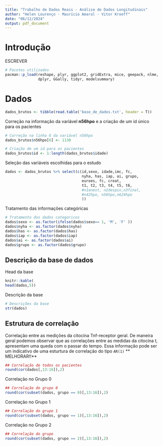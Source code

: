 ```yaml
---
title: "Trabalho de Dados Reais - Análise de Dados Longitudinais"
author: "Helen Lourenço - Maurício Amaral - Vitor Kroeff"
date: "06/12/2024"
output: pdf_document
---
```


# Introdução

ESCREVER

```r
# Pacotes utilizados
pacman::p_load(reshape, plyr, ggplot2, gridExtra, mice, geepack, nlme,
               dplyr, GGally, tidyr, modelsummary)

```

# Dados

```r
dados_brutos <- tibble(read.table('base_de_dados.txt', header = T))
```

Correção na informação da variável **n56hpo** e a criação de um id único para os pacientes

```r
# Correção na linha 6 da variável n56hpo
dados_brutos$n56hpo[6] <- 1130

# Criação de um id para os pacientes
dados_brutos$id <- 1:length(dados_brutos$idade)
```

Seleção das variáveis escolhidas para o estudo

```r
dados <- dados_brutos %>% select(c(id,sexo, idade,imc, fc,
                                   nyha, has, iap, ai, grupo,
                                   euroes, fc, creat,
                                   t1, t2, t3, t4, t5, t6,
                                   #n1anest, n2despin,n3final,
                                   #n42hpo, n56hpo,n624hpo
                                   )) 
```


Tratamento das informações categóricas

```r
# Tratamento dos dados categoricos
dados$sexo <- as.factor(ifelse(dados$sexo== 1, 'M', 'F' ))
dados$nyha <- as.factor(dados$nyha)
dados$has <- as.factor(dados$has)
dados$iap <- as.factor(dados$iap)
dados$ai <- as.factor(dados$ai)
dados$grupo <- as.factor(dados$grupo)
```


## Descrição da base de dados


Head da base

```r
knitr::kable(
head(dados,5))
```


Descrição da base 

```r
# Descrições da base
str(dados)
```


## Estrutura de correlação

Correlação entre as medições da citocina Tnf-receptor geral. De maneira geral podemos observar que as correlações entre as medidas da citocina t, apresentam uma queda com o passar do tempo. Essa informação pode ser um indicativo de uma esturtura de correlação do tipo `AR(1)` ** MELHORAR!!**


```r
## Correlação de todos os pacientes
round(cor(dados[,13:16]),2)
```


Correlação no Grupo 0

```r
## Correlação do grupo 0 
round(cor(subset(dados, grupo == 0)[,13:16]),2)
```


Correlação no Grupo 1

```r
## Correlação do grupo 1
round(cor(subset(dados, grupo == 1)[,13:16]),2)
```


Correlação no Grupo 2
```r
## Correlação do grupo 
round(cor(subset(dados, grupo == 2)[,13:16]),2)
```

